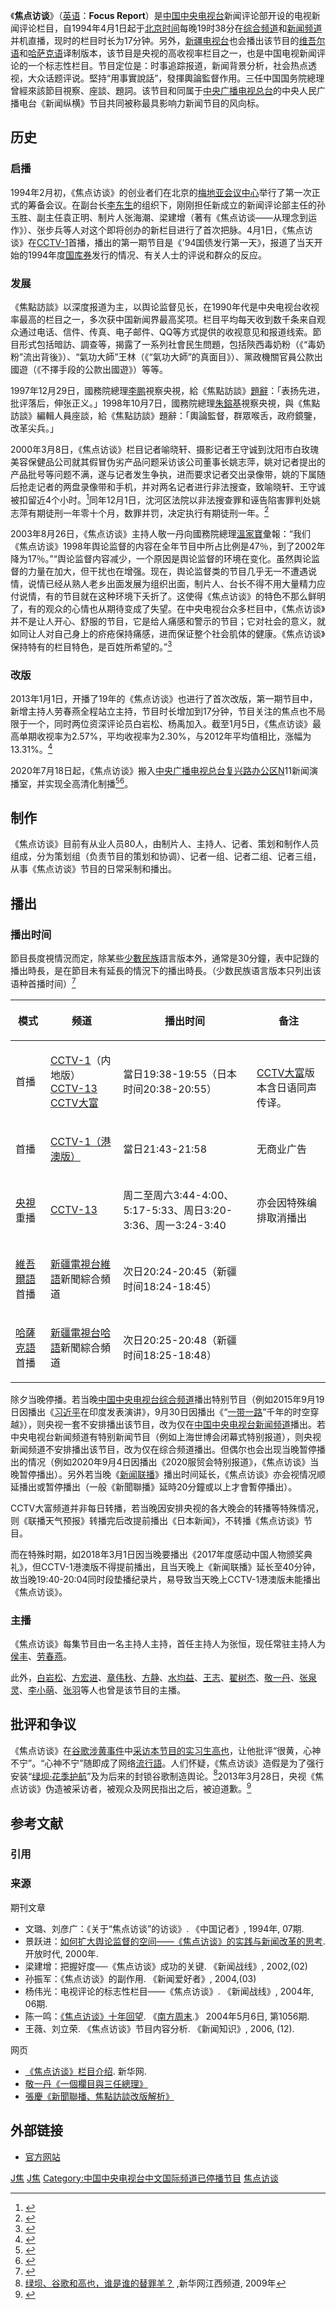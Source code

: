 {{In-progress_tvshow}}
{{电视节目信息框
| 名称 = 焦点访谈<br>Focus Report
| 图片 = 焦点访谈新版片头.JPG
| 图说 = 2013年起的《焦点访谈》片头
| 类型 = [[新闻|新闻]]、[[评论|评论]]
| 原创 = [[中国中央电视台|中国中央电视台]]
| 国家 = {{PRC}}
| 首播国家 = {{PRC}}
| 语言 = [[普通话|普通话]]
| 标语 = 用事实说话
| 电视网 = [[中国中央电视台综合频道|中国中央电视台综合频道]]<br>[[中国中央电视台新闻频道|中国中央电视台新闻频道]]
| 視頻制式 = [[1080i|1080i]] [[HDTV|HDTV]] [[16:9|16:9]]<br>[[576i|576i]] [[SDTV|SDTV]] [[16:9|16:9]]
| 每集长度 = 15分钟（2013年前）<br>17分钟（2013年后）
| 开始 = 1994年4月1日
| 结束 = 至今
| 制作公司 = 中国中央电视台新闻中心<br>→中国中央电视台新闻评论部
| 官方网站 = http://cctv.cntv.cn/lm/jiaodianfangtan/index.shtml
| imdb_id = 
| tv_com_id = 
}}

《'''焦点访谈'''》（[[英语|英语]]：'''Focus Report'''）是[[中国中央电视台|中国中央电视台]]新闻评论部开设的电视新闻评论栏目，自1994年4月1日起于[[北京时间|北京时间]]每晚19时38分在[[中国中央电视台综合频道|综合频道]]和[[中国中央电视台新闻频道|新闻频道]]并机直播，现时的栏目时长为17分钟。另外，[[新疆电视台|新疆电视台]]也会播出该节目的[[维吾尔语|维吾尔语]]和[[哈萨克语|哈萨克语]]译制版本，该节目是央视的高收视率栏目之一，也是中国电视新闻评论的一个标志性栏目。节目定位是：时事追踪报道，新闻背景分析，社会热点透视，大众话题评说。堅持“用事實說話”，發揮輿論監督作用。三任中国国务院總理曾經來該節目視察、座談、題詞。该节目和同属于[[中央廣播電視總台|中央广播电视总台]]的中央人民广播电台《新闻纵横》节目共同被称最具影响力新闻节目的风向标。

== 历史 ==
=== 启播 ===
1994年2月初，《焦点访谈》的创业者们在北京的[[梅地亞中心|梅地亚会议中心]]举行了第一次正式的筹备会议。在副台长[[李东生_(1955年)|李东生]]的组织下，刚刚担任新成立的新闻评论部主任的孙玉胜、副主任袁正明、制片人张海潮、梁建增（著有《焦点访谈——从理念到运作》）、张步兵等人对这个即将创办的新栏目进行了首次把脉。4月1日，《焦点访谈》在[[CCTV-1|CCTV-1]]首播，播出的第一期节目是《'94国债发行第一天》，报道了当天开始的1994年度[[国库券|国库券]]发行的情况、有关人士的评说和群众的反应。

=== 发展 ===
《焦點訪談》以深度报道为主，以舆论监督见长，在1990年代是中央电视台收视率最高的栏目之一，多次获中国新闻界最高奖项。栏目平均每天收到数千条来自观众通过电话、信件、传真、电子邮件、QQ等方式提供的收视意见和报道线索。節目形式包括暗訪、調查等，揭露了一系列社會民生問題，包括陝西毒奶粉（《“毒奶粉”流出背後》）、“氣功大師”王林（《“氣功大師”的真面目》）、黨政機關官員公款出國遊（《不擇手段的公款出國遊》）等等。

1997年12月29日，國務院總理[[李鹏|李鹏]]視察央視，給《焦點訪談》[[題辭|題辭]]：「表扬先进，批评落后，伸张正义。」1998年10月7日，國務院總理[[朱鎔基|朱鎔基]]視察央視，與《焦點訪談》編輯人員座談，給《焦點訪談》題辭：「輿論監督，群眾喉舌，政府鏡鑒，改革尖兵。」

2000年3月8日，《焦点访谈》栏目记者喻晓轩、摄影记者王守诚到沈阳市白玫瑰美容保健品公司就其假冒伪劣产品问题采访该公司董事长姚志萍，姚对记者提出的产品批号等问题不满，遂与记者发生争执，进而要求记者交出录像带，姚的下属随后抢走记者的两盘录像带和手机，并对两名记者进行非法搜查，致喻晓轩、王守诚被扣留近4个小时。<ref>{{cite news|url=http://news.sina.com.cn/china/2000-07-28/112091.html|title=《焦点访谈》两名记者在沈阳采访时遭非法拘禁|publisher=[[辽沈晚报|辽沈晚报]]|date=2000-07-28|accessdate=2016-02-26|archive-date=2019-06-08|archive-url=https://web.archive.org/web/20190608191049/http://news.sina.com.cn/china/2000-07-28/112091.html|dead-url=no}}</ref>同年12月1日，沈河区法院以非法搜查罪和诬告陷害罪判处姚志萍有期徒刑一年零十个月，数罪并罚，决定执行有期徒刑一年。<ref>{{cite news|url=http://msyy.qzwb.com/msyy/gb/content/2000-12/02/content_81920.htm|title=胆敢拘禁《焦点访谈》记者 “白玫瑰”这回蔫了|publisher=[[泉州晚报|泉州晚报]]|date=2000-12-02|accessdate=2016-02-26|archive-url=https://web.archive.org/web/20160304204103/http://msyy.qzwb.com/msyy/gb/content/2000-12/02/content_81920.htm|archive-date=2016-03-04|dead-url=yes}}</ref>

2003年8月26日，《焦点访谈》主持人敬一丹向國務院總理[[溫家寶|溫家寶]]彙報：“我们《焦点访谈》1998年舆论监督的内容在全年节目中所占比例是47％，到了2002年降为17％。”“舆论监督内容减少，一个原因是舆论监督的环境在变化。虽然舆论监督的力量在加大，但干扰也在增强。现在，舆论监督类的节目几乎无一不遭遇说情，说情已经从熟人老乡出面发展为组织出面，制片人、台长不得不用大量精力应付说情，有的节目就在这种环境下夭折了。这使得《焦点访谈》的特色不那么鲜明了，有的观众的心情也从期待变成了失望。在中央电视台众多栏目中，《焦点访谈》并不是让人开心、舒服的节目，它是给人痛感和警示的节目；它对社会的意义，就如同让人对自己身上的疥疮保持痛感，进而保证整个社会肌体的健康。《焦点访谈》保持特有的栏目特色，是百姓所希望的。”<ref>{{Cite web |url=http://xwjz.eastday.com/eastday/xwjz/node23670/node23672/userobject1ai329849.html |title=一个栏目与三任总理 |access-date=2013-10-02 |archive-url=https://web.archive.org/web/20130612204306/http://xwjz.eastday.com/eastday/xwjz/node23670/node23672/userobject1ai329849.html |archive-date=2013-06-12 |dead-url=yes }}</ref>

=== 改版 ===
2013年1月1日，开播了19年的《焦点访谈》也进行了首次改版，第一期节目中，新增主持人劳春燕全程站立主持，节目时长增加到17分钟，节目关注的焦点也不局限于一个，同时两位资深评论员白岩松、杨禹加入。截至1月5日，《焦点访谈》最高单期收视率为2.57%，平均收视率为2.30%，与2012年平均值相比，涨幅为13.31%。<ref>{{Cite web|title=《焦点访谈》改版引热议 观众反应两极分化|url=http://www.ahwang.cn/content/2013-01/05/content_1231616.html|accessdate=2020-07-24|author=|date=|format=|work=安徽网|publisher=|language=|archive-date=2020-07-24|archive-url=https://web.archive.org/web/20200724194317/http://www.ahwang.cn/content/2013-01/05/content_1231616.html|dead-url=no}}</ref> 

2020年7月18日起，《焦点访谈》搬入[[中央广播电视总台复兴路办公区|中央广播电视总台复兴路办公区]]N11新闻演播室，并实现全高清化制播<ref>{{Cite web|title=《焦点访谈》 20200718 我是党员 只能上不能退|url=https://tv.cctv.com/2020/07/18/VIDEhYqw7mmap7zYwlpUxjwI200718.shtml?spm=C45404.PhRThW8bw020.EToagw7mjlwm.16|accessdate=2020-07-24|author=|date=|format=|work=央视网|publisher=|language=|archive-date=2020-07-24|archive-url=https://web.archive.org/web/20200724033034/https://tv.cctv.com/2020/07/18/VIDEhYqw7mmap7zYwlpUxjwI200718.shtml?spm=C45404.PhRThW8bw020.EToagw7mjlwm.16|dead-url=no}}</ref><ref>{{Cite web|title=【焦点访谈改头换面】焦点访谈更换全新片头、搬入N11演播室、16:9高清播出|url=http://www.bilibili.com/video/BV1i54y1v77K|accessdate=2020-07-24|author=|date=|last=|format=|work=哔哩哔哩|publisher=|language=|archive-date=2021-03-19|archive-url=https://web.archive.org/web/20210319164348/https://www.bilibili.com/video/BV1i54y1v77K|dead-url=no}}</ref>。

== 制作 ==
《焦点访谈》目前有从业人员80人，由制片人、主持人、记者、策划和制作人员组成，分为策划组（负责节目的策划和协调）、记者一组、记者二组、记者三组，从事《焦点访谈》节目的日常采制和播出。

== 播出 ==
=== 播出时间 ===
節目長度視情況而定，除某些[[少數民族|少數民族]]語言版本外，通常是30分鐘，表中記錄的播出時長，是在節目未有延長的情況下的播出時長。（少数民族语言版本只列出该语种首播时间）<ref name="节目表">{{cite web|url=http://tv.cntv.cn/epg|title=央视节目时间表|accessdate=2015-02-20|work=央视网|archive-date=2015-02-17|archive-url=https://web.archive.org/web/20150217022829/http://tv.cntv.cn/epg|dead-url=no}}</ref>
{|class="wikitable"
|-
! 模式 || 频道 || 播出时间 || 备注
|-
| 首播|| [[中國中央電視台綜合頻道|CCTV-1]]（内地版）<br/>[[中國中央電視台新聞頻道|CCTV-13]]<br/>[[CCTV大富|CCTV大富]] || 當日19:38-19:55（日本时间20:38-20:55） ||<br/>[[CCTV大富|CCTV大富]]版本含日语同声传译。
|-
| 首播|| [[中國中央電視台綜合頻道_(港澳版)|CCTV-1（港澳版）]]|| 當日21:43-21:58 ||无商业广告
|-
| [[中國中央電視台|央視]]重播|| [[中國中央電視台新聞頻道|CCTV-13]] || 周二至周六3:44-4:00、5:17-5:33、周日3:20-3:36、周一3:24-3:40 || 亦会因特殊编排取消播出
|-
| [[維吾爾語|維吾爾語]]首播|| [[新疆電視台|新疆電視台]][[維吾爾語|維語]]新聞綜合頻道|| 次日20:24-20:45（新疆时间18:24-18:45）||
|-
| [[哈薩克語|哈薩克語]]首播|| [[新疆電視台|新疆電視台]][[哈薩克語|哈語]]新聞綜合頻道|| 次日20:25-20:48（新疆时间18:25-18:48）||
|}

除夕当晚停播。若当晚[[中国中央电视台综合频道|中国中央电视台综合频道]]播出特别节目（例如2015年9月19日因播出《[[习近平|习近平]]在印度发表演讲》，9月30日因播出《“[[一带一路|一带一路]]”千年的时空穿越》），则央视一套不安排播出该节目，改为仅在[[中国中央电视台新闻频道|中国中央电视台新闻频道]]播出。若中央电视台新闻频道有特别新闻节目（例如上海世博会闭幕式特别报道），则央视新闻频道不安排播出该节目，改为仅在综合频道播出。但偶尔也会出现当晚暂停播出的情况（例如2020年9月4日因播出《2020服贸会特别报道》，《焦点访谈》当晚暂停播出）。另外若当晚《[[新闻联播|新闻联播]]》播出时间延长，《焦点访谈》亦会视情况顺延播出或暂停播出（一般《新聞聯播》延時20分鐘或以上才會暫停播出）。

CCTV大富频道并非每日转播，若当晚因安排央视的各大晚会的转播等特殊情况，则《联播天气预报》转播完后改提前播出《日本新闻》，不转播《焦点访谈》节目。

而在特殊时期，如2018年3月1日因当晚要播出《2017年度感动中国人物颁奖典礼》，但CCTV-1港澳版不得提前播出，且当天晚上《新闻联播》延长至40分钟，故当晚19:40-20:04同时段垫播纪录片，易导致当天晚上CCTV-1港澳版未能播出《焦点访谈》。

=== 主播 ===
《焦点访谈》每集节目由一名主持人主持，首任主持人为张恒，现任常驻主持人为[[侯丰|侯丰]]、[[劳春燕|劳春燕]]。

此外，[[白岩松|白岩松]]、[[方宏进|方宏进]]、[[章伟秋|章伟秋]]、[[方静|方静]]、[[水均益|水均益]]、[[王志|王志]]、[[翟树杰|翟树杰]]、[[敬一丹|敬一丹]]、[[张泉灵|张泉灵]]、[[李小萌_(主持人)|李小萌]]、[[张羽_(主持人)|张羽]]等人也曾是该节目的主播。

== 批评和争议 ==
{{main|中国中央电视台相关争议|很黄很暴力|高也事件}}
《焦点访谈》在[[谷歌涉黄事件|谷歌涉黄事件]]中[[高也事件|采访本节目的实习生高也]]，让他批评“很黄，心神不宁”。“心神不宁”随即成了网络[[流行語|流行語]]。人们怀疑，《焦点访谈》造假是为了强行安装“[[绿坝·花季护航|绿坝·花季护航]]”及为后来的封锁谷歌制造舆论。<ref>[http://www.jx.xinhuanet.com/review/2009-06/22/content_16872647.htm 绿坝、谷歌和高也，谁是谁的替罪羊？] {{Wayback|url=http://www.jx.xinhuanet.com/review/2009-06/22/content_16872647.htm |date=20090625051231 }} ,新华网江西频道, 2009年</ref>2013年3月28日，央视《焦点访谈》伪造被采访者，被观众及网民指出之后，被迫道歉。<ref>{{cite web|url= http://www.chinese.rfi.fr/%E4%B8%AD%E5%9B%BD/20130402-%E5%A4%AE%E8%A7%86%E5%B0%B1%E6%96%B0%E9%97%BB%E9%87%87%E8%AE%BF%E9%80%A0%E5%81%87%E9%81%93%E6%AD%89-%E7%BD%91%E6%B0%91%E4%B8%8D%E4%B9%B0%E5%B8%90|title= 央视就新闻采访造假道歉 网民不买帐|accessdate= 2013年4月2日|publisher= 法广中文网|work= |language= zh-cn|archive-date= 2013年4月6日|archive-url= https://web.archive.org/web/20130406020411/http://www.chinese.rfi.fr/%E4%B8%AD%E5%9B%BD/20130402-%E5%A4%AE%E8%A7%86%E5%B0%B1%E6%96%B0%E9%97%BB%E9%87%87%E8%AE%BF%E9%80%A0%E5%81%87%E9%81%93%E6%AD%89-%E7%BD%91%E6%B0%91%E4%B8%8D%E4%B9%B0%E5%B8%90|dead-url= no}}</ref>

== 参考文献 ==
=== 引用 ===
{{Reflist|30em}}

=== 来源 ===
{{refbegin}}
; 期刊文章
* 文璐、刘彦广：《关于“焦点访谈”的访谈》. 《中国记者》, 1994年, 07期.
* 景跃进：[http://www.usc.cuhk.edu.hk/wk_wzdetails.asp?id=1799 如何扩大舆论监督的空间——《焦点访谈》的实践与新闻改革的思考]{{Wayback|url=http://www.usc.cuhk.edu.hk/wk_wzdetails.asp?id=1799 |date=20190604162330 }}. 开放时代, 2000年.
* 梁建增：把握好度──《焦点访谈》成功的关键. 《新闻战线》, 2002,(02) 
* 孙振军：《焦点访谈》的副作用. 《新闻爱好者》, 2004,(03)
* 杨伟光：电视评论的标志性栏目——《焦点访谈》. 《新闻战线》, 2004年, 06期.
* 陈一鸣：[https://web.archive.org/web/20110313191001/http://www.southcn.com/weekend/culture/200405100001.htm 《焦点访谈》十年回望]. 《[[南方周末|南方周末]].》 2004年5月6日, 第1056期.
* 王薇、刘立荣. 《焦点访谈》节目内容分析. 《新闻知识》, 2006, (12).

; 网页
* [http://www.xinhuanet.com/video/jdft.htm 《焦点访谈》栏目介绍]{{Wayback|url=http://www.xinhuanet.com/video/jdft.htm |date=20200806010827 }}. 新华网.
* [https://web.archive.org/web/20130612204306/http://xwjz.eastday.com/eastday/xwjz/node23670/node23672/userobject1ai329849.html 敬一丹《一個欄目與三任總理》]
* [http://media.people.com.cn/n/2013/0516/c364022-21508147.html  張慶《新聞聯播、焦點訪談改版解析》]{{Wayback|url=http://media.people.com.cn/n/2013/0516/c364022-21508147.html |date=20150921224617 }}
{{refend}}

==外部链接==
*[http://cctv.cntv.cn/lm/jiaodianfangtan/index.shtml 官方网站]{{Wayback|url=http://cctv.cntv.cn/lm/jiaodianfangtan/index.shtml |date=20200815040907 }}


[[Category:中国中央电视台综合频道节目|J焦]]
[[Category:中国中央电视台新闻频道节目|J焦]]
[[Category:中国中央电视台中文国际频道已停播节目|Category:中国中央电视台中文国际频道已停播节目]]
[[Category:焦点访谈|]]